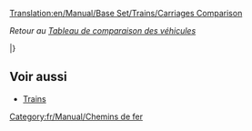 [[Translation:en/Manual/Base Set/Trains/Carriages Comparison]]

''Retour au [[fr/Manual/Base Set/Tableaux de comparaison des véhicules|Tableau de comparaison des véhicules]]''

{{fr/Manual/Base Set/Trains/WagonEntete}}

{{fr/Manual/Base Set/Trains/WagonLigne|climat=TSR_
|nom=[[fr/Manual/Base Set/Trains/Wagon blindé|Wagon blindé]]
|coûtGBP=1 494
|coûtUSD=2 988
|poidsEmpty=30
|poidsRail=32
|poidsMonoRail=33 
|poidsMagLev=33
|cargoType=valeurs/or/diamants
|capacitéRail=20 sacs
|capacitéMonoRail=25 sacs
|capacitéMagLev=27 sacs
}}

{{fr/Manual/Base Set/Trains/WagonLigne|
___J|[[fr/Manual/Base Set/Trains/Wagon de batteries|Wagon de batteries]]|1 148|2 296|18|23|24|25|batteries|22|27|29}}

{{fr/Manual/Base Set/Trains/WagonLigne|
___J|[[fr/Manual/Base Set/Trains/Wagon à bulles|Wagon à bulles]]|1 113|2 226|21|22|22|22|bulles|20|25|27}}

{{fr/Manual/Base Set/Trains/WagonLigne|
___J|[[fr/Manual/Base Set/Trains/Wagon de barbe à papa|Wagon de barbe à papa]]|1 042|2 084|20|50|55|57|barbe à papa|30 tonnes|35 tonnes|37 tonnes}}

{{fr/Manual/Base Set/Trains/WagonLigne|
TS__|[[fr/Manual/Base Set/Trains/Wagon de charbon|Wagon de charbon]]|1 031|2 062|18|48|53|55|charbon|30 tonnes|35 tonnes|37 tonnes}}

{{fr/Manual/Base Set/Trains/WagonLigne|___J|[[fr/Manual/Base Set/Trains/Wagon-citerne de coca-cola|Wagon-citerne de coca-cola]]|1 066|2 132|24|49|54|56|coca-cola|25000 litres|30000 litres|32000 litres}}

{{fr/Manual/Base Set/Trains/WagonLigne|
__R_|[[fr/Manual/Base Set/Trains/Wagon de minerai de cuivre|Wagon de minerai de cuivre]]|1 048|2 096|19|49|54|56|minerai de cuivre|30 tonnes|35 tonnes|37 tonnes}}

{{fr/Manual/Base Set/Trains/WagonLigne|
___J|[[fr/Manual/Base Set/Trains/Wagon de boissons gazeuses|Wagon de boissons gazeuses]]|1 130|2 260|18|21|21|22|boissons gazeuses|25|30|32}}

{{fr/Manual/Base Set/Trains/WagonLigne|
_SR_|[[fr/Manual/Base Set/Trains/Wagon de nourriture|Wagon de nourriture]]|1 119|2 238|22|47|52|54|nourriture|25 tonnes|30 tonnes|32 tonnes}}

{{fr/Manual/Base Set/Trains/WagonLigne|
__R_|[[fr/Manual/Base Set/Trains/Wagon à fruits|Wagon de fruits]]|1 066|2 132|18|43|48|50|fruits|25 tonnes|30 tonnes|32 tonnes}}

{{fr/Manual/Base Set/Trains/WagonLigne|
TSR_|[[fr/Manual/Base Set/Trains/Wagon de marchandises|Wagon de marchandises]]|1 113|2 226|21|33|36|37|marchandises|25 caisses|30 caisses|32 caisses}}

{{fr/Manual/Base Set/Trains/WagonLigne|
TSR_|[[fr/Manual/Base Set/Trains/Wagon à céréales|Wagon à céréales]]|1 066|2 132|19|49|54|56|céréales|30 tonnes|35 tonnes|37 tonnes}}

{{fr/Manual/Base Set/Trains/WagonLigne|
T___|[[fr/Manual/Base Set/Trains/Wagon de minerai de fer|Wagon de minerai de fer]]|1 048|2 096|19|49|54|56|minerai de fer|30 tonnes|35 tonnes|37 tonnes}}

{{fr/Manual/Base Set/Trains/WagonLigne|
TS__|[[fr/Manual/Base Set/Trains/Wagon à bétail|Wagon à bétail]]|1 125|2 250|20|24|25|26|bétail|25 têtes|30 têtes|32 têtes}}

{{fr/Manual/Base Set/Trains/WagonLigne|
TSRJ|[[fr/Manual/Base Set/Trains/Wagon de courrier|Wagon de courrier]]|1 335|2 670|21|28|29|30|courrier|30 sacs|35 sacs|37 sacs}}

{{fr/Manual/Base Set/Trains/WagonLigne|
TSR_|[[fr/Manual/Base Set/Trains/Wagon-citerne de pétrole|Wagon-citerne de pétrole]]|1 171|2 342|24|54|59|61|pétrole|30000 litres|35000 litres|37000 litres}}

{{fr/Manual/Base Set/Trains/WagonLigne|
_S__|[[fr/Manual/Base Set/Trains/Wagon de papier|Wagon de papier]]|1 148|2 296|18|38|43|45|papier|20 tonnes|25 tonnes|27 tonnes}}

{{fr/Manual/Base Set/Trains/WagonLigne|
TSRJ|[[fr/Manual/Base Set/Trains/Voiture à voyageurs|Voiture à voyageurs]]|1 447|2 894|25|27|27|27|passagers|40|45|47}}

{{fr/Manual/Base Set/Trains/WagonLigne|
___J|[[fr/Manual/Base Set/Trains/Wagon de plastique|Wagon de plastique]]|1 119|2 238|18|48|53|55|plastique|30000 litres|35000 litres|37000 litres}}

{{fr/Manual/Base Set/Trains/WagonLigne|
__R_|[[fr/Manual/Base Set/Trains/Wagon à caoutchouc|Wagon à caoutchouc]]|1 083|2 166|19|40|45|47|caoutchouc|21000 litres|26000 litres|28000 litres}}

{{fr/Manual/Base Set/Trains/WagonLigne|
T___|[[fr/Manual/Base Set/Trains/Wagon d'acier|Wagon d'acier]]|1 148|2 296|18|38|43|45|acier|20 tonnes|25 tonnes|27 tonnes}}

{{fr/Manual/Base Set/Trains/WagonLigne|
___J|[[fr/Manual/Base Set/Trains/Wagon de sucre|Wagon de sucre]]|1 031|2 062|19|49|54|56|sucre|30 tonnes|35 tonnes|37 tonnes}}

{{fr/Manual/Base Set/Trains/WagonLigne|
___J|[[fr/Manual/Base Set/Trains/Wagon de bonbons|Wagon de bonbons]]|1 060|2 120|21|28|30|31|bonbons|25 sacs|30 sacs|32 sacs}}

{{fr/Manual/Base Set/Trains/WagonLigne|
___J|[[fr/Manual/Base Set/Trains/Wagon de caramel|Wagon de caramel]]|1 125|2 250|20|50|55|57|caramel|30 tonnes|35 tonnes|37 tonnes}}

{{fr/Manual/Base Set/Trains/WagonLigne|
___J|[[fr/Manual/Base Set/Trains/Wagon de jouets|Wagon de jouets]]|1 072|2 144|21|23|24|24|jouets|20|25|27}}

{{fr/Manual/Base Set/Trains/WagonLigne|
__R_|[[fr/Manual/Base Set/Trains/Wagon-citerne d'eau|Wagon-citerne d'eau]]|1 166|2 332|25|50|55|57|eau|25000 litres|30000 litres|32000 litres}}

{{fr/Manual/Base Set/Trains/WagonLigne|
TSR_|[[fr/Manual/Base Set/Trains/Wagon à bois|Wagon à bois]]|1 060|2 120|16|46|51|53|bois|30 tonnes|35 tonnes|37 tonnes}}

|}

== Voir aussi==
* [[fr/Manual/Trains#liste-des-locomotives-et-des-wagons|Trains]]

[[Category:fr/Manual/Chemins de fer]]